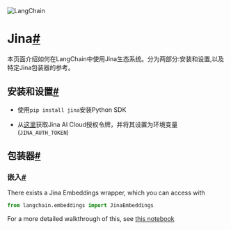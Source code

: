 

<Head>
  <script>
    {
      `(function() {
         var _hmt = _hmt || [];
(function() {
  var hm = document.createElement("script");
  hm.src = "https://hm.baidu.com/hm.js?e60fb290e204e04c5cb6f79b0ac1e697";
  var s = document.getElementsByTagName("script")[0]; 
  s.parentNode.insertBefore(hm, s);
})();
       })();`
    }
  </script>
</Head>

![LangChain](https://pica.zhimg.com/50/v2-56e8bbb52aa271012541c1fe1ceb11a2_r.gif)





Jina[#](#jina "跳到此标题的永久链接")
===========================

本页面介绍如何在LangChain中使用Jina生态系统。分为两部分:安装和设置,以及特定Jina包装器的参考。

安装和设置[#](#installation-and-setup "跳到此标题的永久链接")
----------------------------------------------

* 使用`pip install jina`安装Python SDK

* 从[这里](https://cloud.jina.ai/settings/tokens)获取Jina AI Cloud授权令牌，并将其设置为环境变量(`JINA_AUTH_TOKEN`)

包装器[#](#wrappers "跳到此标题的永久链接")
------------------------------

### 嵌入[#](#embeddings "跳到此标题的永久链接")

There exists a Jina Embeddings wrapper, which you can access with

```  python
from langchain.embeddings import JinaEmbeddings

```

For a more detailed walkthrough of this, see [this notebook](../modules/models/text_embedding/examples/jina)

